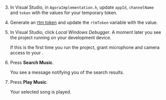 <PlatformWrapper platform="windows">

3. In Visual Studio, in `AgoraImplementation.h`, update `appId`, `channelName` and `token` with the values for your temporary token.

1. Generate an [rtm token](https://webdemo.agora.io/token-builder/) and update the `rtmToken` variable with the value.

3. In Visual Studio, click *Local Windows Debugger*. A moment later you see the project running on your development device.

    If this is the first time you run the project, grant microphone and camera access to your <Vpl k="CLIENT" />.

1. Press **Search Music**. 
    
    You see a message notifying you of the search results.

1. Press **Play Music**.

    Your selected song is played.
</PlatformWrapper>